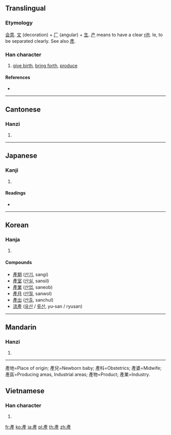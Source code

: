 {{also|産|产}}
==Translingual==

===Etymology===
[[会意]]. [[文]] (decoration) + [[厂]] (angular) + [[生]]. [[产]] means to have a clear [[rift]]. Ie, to be separated clearly. See also [[彥]].

===Han character===
{{Han char|rn=100|rad=生|as=06|sn=11|four=0021<sub>4</sub>|canj=卜竹竹手一 (YHHQM)}}

# [[give birth]], [[bring forth]], [[produce]]

====References====
* {{Han ref|kx=0755.090|dkj=21684|dj=1165.080|hdz=42577.151|uh=7522|ud=29986|bh=B2A3|bd=45731}}

----

==Cantonese==

===Hanzi===
{{yue-hanzi|jyut=|y=chaan2|sim=产}}

# {{defn|lang=yue|sort=生06}}

----

==Japanese==

===Kanji===
{{ja-kanji|grade=|rs=生06}}

# {{defn|lang=ja|sort=生06}}

====Readings====
* {{ja-readings|on=[[さん]] (san)|kun=[[うまれる]] (umareru), [[うぶ]] (ubu), [[うむ]] (umu)}}

----

==Korean==

===Hanja===
{{ko-hanja|hangeul=[[산]]|eumhun=|rv=san|mr=san|y=san}}

# {{defn|lang=ko|sort=生06}}

====Compounds====
* [[產期]] ([[산기]], sangi)
* [[產室]] ([[산실]], sansil)
* [[產業]] ([[산업]], saneob)
* [[產月]] ([[산월]], sanwol)
* [[產出]] ([[산출]], sanchul)
* [[流產]] ([[유산]] / [[류산]], yu-san / ryusan)<!-- my en-ko dictionary uses the 產 variant -->

----

==Mandarin==

===Hanzi===
{{cmn-hanzi|sim=产|pin=[[chǎn]] ([[chan3]]), [[pǔ]] ([[pu3]]), [[pù]] ([[pu4]])|wg=ch'an<sup>3</sup>, p'u<sup>3</sup>, p'u<sup>4</sup>}}

# {{defn|lang=cmn|sort=生06}}

----
產地=Place of origin;
產兒=Newborn baby;
產科=Obstetrics;
產婆=Midwife;
產區=Producing areas, Industrial areas;
產物=Product;
產業=Industry.

==Vietnamese==

===Han character===
{{vi-hantu|[[sản]]|rs=生06}}

# {{defn|lang=vi|sort=生06}}

[[fr:產]]
[[ko:產]]
[[ja:產]]
[[pl:產]]
[[th:產]]
[[zh:產]]